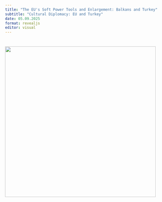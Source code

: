 ```yaml
---
title: "The EU's Soft Power Tools and Enlargement: Balkans and Turkey"
subtitle: "Cultural Diplomacy: EU and Turkey"
date: 05.09.2025
format: revealjs
editor: visual
---
```


# ![](images/Build%20a%20Library%20Project-19.png){width="495"}
